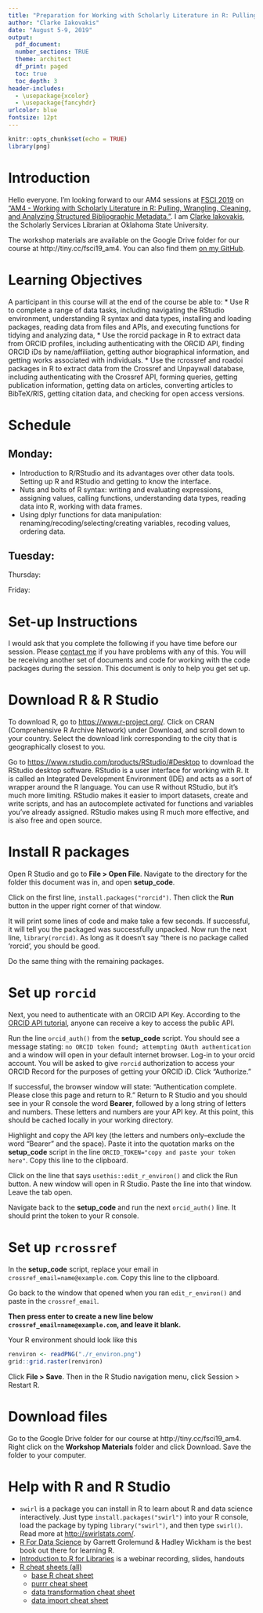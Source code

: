 ```yaml
---
title: "Preparation for Working with Scholarly Literature in R: Pulling, Wrangling, Cleaning, and Analyzing Structured Bibliographic Metadata"
author: "Clarke Iakovakis"
date: "August 5-9, 2019"
output: 
  pdf_document:
  number_sections: TRUE
  theme: architect
  df_print: paged
  toc: true
  toc_depth: 3
header-includes:
  - \usepackage{xcolor}
  - \usepackage{fancyhdr}
urlcolor: blue
fontsize: 12pt
---
```


```r
knitr::opts_chunk$set(echo = TRUE)
library(png)
```

# Introduction

Hello everyone. I'm looking forward to our AM4 sessions at [FSCI 2019](https://www.force11.org/fsci/2019) on ["AM4 - Working with Scholarly Literature in R: Pulling, Wrangling, Cleaning, and Analyzing Structured Bibliographic Metadata."](https://www.force11.org/fsci/2019/course-abstracts#AM4). I am [Clarke Iakovakis](https://info.library.okstate.edu/clarke-iakovakis), the Scholarly Services Librarian at Oklahoma State University. 

The workshop materials are available on the Google Drive folder for our course at http://tiny.cc/fsci19_am4. You can also find them [on my GitHub](https://github.com/ciakovx/rorcid.workshop). 

# Learning Objectives

A participant in this course will at the end of the course be able to:
* Use R to complete a range of data tasks, including navigating the RStudio environment, understanding R syntax and data types, installing and loading packages, reading data from files and APIs, and executing functions for tidying and  analyzing data,
* Use the rorcid package in R to extract data from ORCID profiles, including authenticating with the ORCID API, finding ORCID iDs by name/affiliation, getting author biographical information, and getting works associated with individuals.
* Use the rcrossref and roadoi packages in R to extract data from the Crossref and Unpaywall database, including authenticating with the Crossref API, forming queries, getting publication information, getting data on articles, converting articles to BibTeX/RIS, getting citation data, and checking for open access versions.


# Schedule

## Monday:
* Introduction to R/RStudio and its advantages over other data tools. Setting up R and RStudio and getting to know the interface.
* Nuts and bolts of R syntax: writing and evaluating expressions, assigning values, calling functions, understanding data types, reading data into R, working with data frames.
* Using dplyr functions for data manipulation: renaming/recoding/selecting/creating variables, recoding values, ordering data.

## Tuesday:


Thursday:

Friday:

# Set-up Instructions

I would ask that you complete the following if you have time before our session. Please [contact me](https://info.library.okstate.edu/clarke-iakovakis) if you have problems with any of this. You will be receiving another set of documents and code for working with the code packages during the session. This document is only to help you get set up.

# Download R & R Studio

To download R, go to <https://www.r-project.org/>. Click on CRAN (Comprehensive R Archive Network) under Download, and scroll down to your country. Select the download link corresponding to the city that is geographically closest to you.

Go to <https://www.rstudio.com/products/RStudio/#Desktop> to download the RStudio desktop software. RStudio is a user interface for working with R. It is called an Integrated Development Environment (IDE) and acts as a sort of wrapper around the R language. You can use R without RStudio, but it's much more limiting. RStudio makes it easier to import datasets, create and write scripts, and has an autocomplete activated for functions and variables you've already assigned. RStudio makes using R much more effective, and is also free and open source.

# Install R packages

Open R Studio and go to **File > Open File**. Navigate to the directory for the folder this document was in, and open **setup_code**.

Click on the first line, `install.packages("rorcid")`. Then click the **Run** button in the upper right corner of that window.

It will print some lines of code and make take a few seconds. If successful, it will tell you the packaged was successfully unpacked. Now run the next line, `library(rorcid)`. As long as it doesn't say "there is no package called 'rorcid', you should be good.

Do the same thing with the remaining packages.

# Set up `rorcid`

Next, you need to authenticate with an ORCID API Key. According to the [ORCID API tutorial](https://members.orcid.org/api/tutorial/read-orcid-records), anyone can receive a key to access the public API. 

Run the line `orcid_auth()` from the **setup_code** script. You should see a message stating: `no ORCID token found; attempting OAuth authentication` and a window will open in your default internet browser. Log-in to your orcid account. You will be asked to give `rorcid` authorization to access your ORCID Record for the purposes of getting your ORCID iD. Click "Authorize."

If successful, the browser window will state: "Authentication complete. Please close this page and return to R." Return to R Studio and you should see in your R console the word **Bearer**, followed by a long string of letters and numbers. These letters and numbers are your API key. At this point, this should be cached locally in your working directory. 

Highlight and copy the API key (the letters and numbers only--exclude the word "Bearer" and the space). Paste it into the quotation marks on the **setup_code** script in the line `ORCID_TOKEN="copy and paste your token here"`. Copy this line to the clipboard.

Click on the line that says `usethis::edit_r_environ()` and click the Run button. A new window will open in R Studio. Paste the line into that window. Leave the tab open. 

Navigate back to the **setup_code** and run the next `orcid_auth()` line. It should print the token to your R console.

# Set up `rcrossref`

In the **setup_code** script, replace your email in `crossref_email=name@example.com`. Copy this line to the clipboard.

Go back to the window that opened when you ran `edit_r_environ()` and paste in the `crossref_email`.

**Then press enter to create a new line below `crossref_email=name@example.com`, and leave it blank.** 

Your R environment should look like this

```r
renviron <- readPNG("./r_environ.png")
grid::grid.raster(renviron)
```

Click **File > Save**. Then in the R Studio navigation menu, click Session > Restart R.

# Download files

Go to the Google Drive folder for our course at http://tiny.cc/fsci19_am4. Right click on the **Workshop Materials** folder and click Download. Save the folder to your computer.

# Help with R and R Studio

* `swirl` is a package you can install in R to learn about R and data science interactively. Just type `install.packages("swirl")` into your R console, load the package by typing `library("swirl")`, and then type `swirl()`. Read more at <http://swirlstats.com/>.
* [R For Data Science](http://r4ds.had.co.nz/) by Garrett Grolemund & Hadley Wickham is the best book out there for learning R.
* [Introduction to R for Libraries](https://doi.org/10.6084/m9.figshare.8029301) is a webinar recording, slides, handouts
* [R cheat sheets (all)](https://github.com/rstudio/cheatsheets)
  - [base R cheat sheet](https://github.com/rstudio/cheatsheets/blob/master/base-r.pdf)
  - [purrr cheat sheet](https://github.com/rstudio/cheatsheets/blob/master/purrr.pdf)
  - [data transformation cheat sheet](https://github.com/rstudio/cheatsheets/blob/master/data-transformation.pdf)
  - [data import cheat sheet](https://github.com/rstudio/cheatsheets/blob/master/data-import.pdf)

